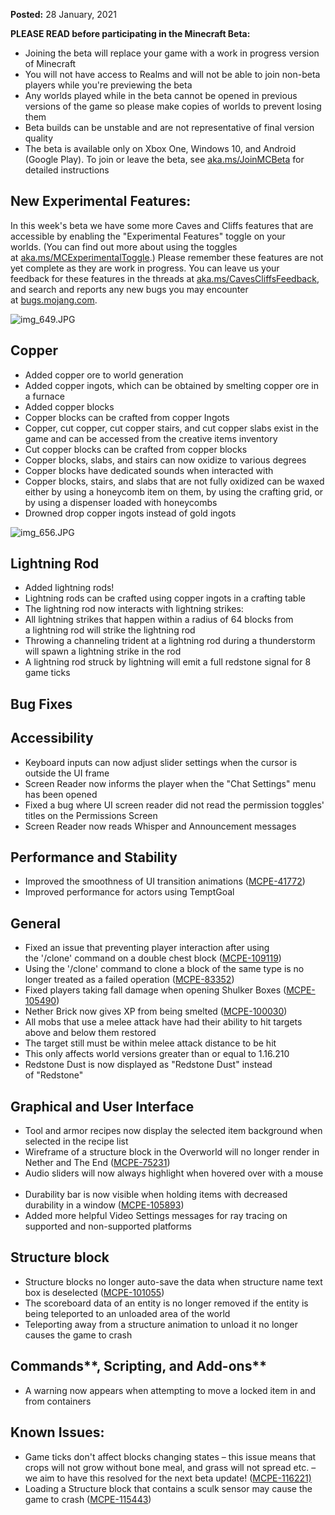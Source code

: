 **Posted:** 28 January, 2021

**PLEASE READ before participating in the Minecraft Beta:**

-   Joining the beta will replace your game with a work in progress version of Minecraft
-   You will not have access to Realms and will not be able to join non-beta players while you're previewing the beta
-   Any worlds played while in the beta cannot be opened in previous versions of the game so please make copies of worlds to prevent losing them
-   Beta builds can be unstable and are not representative of final version quality
-   The beta is available only on Xbox One, Windows 10, and Android (Google Play). To join or leave the beta, see [aka.ms/JoinMCBeta](https://aka.ms/JoinMCBeta) for detailed instructions

## **New Experimental Features:** 

In this week's beta we have some more Caves and Cliffs features that are accessible by enabling the "Experimental Features" toggle on your worlds. (You can find out more about using the toggles at [aka.ms/MCExperimentalToggle](https://aka.ms/MCExperimentalToggle).) Please remember these features are not yet complete as they are work in progress. You can leave us your feedback for these features in the threads at [aka.ms/CavesCliffsFeedback](https://aka.ms/CavesCliffsFeedback), and search and reports any new bugs you may encounter at [bugs.mojang.com](https://bugs.mojang.com/).  

![img_649.JPG](https://feedback.minecraft.net/hc/article_attachments/360083887052/img_649.JPG)

## **Copper** 

-   Added copper ore to world generation  
-   Added copper ingots, which can be obtained by smelting copper ore in a furnace  
-   Added copper blocks
-   Copper blocks can be crafted from copper Ingots  
-   Copper, cut copper, cut copper stairs, and cut copper slabs exist in the game and can be accessed from the creative items inventory  
-   Cut copper blocks can be crafted from copper blocks  
-   Copper blocks, slabs, and stairs can now oxidize to various degrees  
-   Copper blocks have dedicated sounds when interacted with  
-   Copper blocks, stairs, and slabs that are not fully oxidized can be waxed either by using a honeycomb item on them, by using the crafting grid, or by using a dispenser loaded with honeycombs  
-   Drowned drop copper ingots instead of gold ingots  

![img_656.JPG](https://feedback.minecraft.net/hc/article_attachments/360083959731/img_656.JPG)

## **Lightning Rod** 

-   Added lightning rods!  
-   Lightning rods can be crafted using copper ingots in a crafting table  
-   The lightning rod now interacts with lightning strikes:  
-   All lightning strikes that happen within a radius of 64 blocks from a lightning rod will strike the lightning rod 
-   Throwing a channeling trident at a lightning rod during a thunderstorm will spawn a lightning strike in the rod 
-   A lightning rod struck by lightning will emit a full redstone signal for 8 game ticks

## **Bug Fixes** 

## **Accessibility** 

-   Keyboard inputs can now adjust slider settings when the cursor is outside the UI frame  
-   Screen Reader now informs the player when the "Chat Settings" menu has been opened  
-   Fixed a bug where UI screen reader did not read the permission toggles' titles on the Permissions Screen  
-   Screen Reader now reads Whisper and Announcement messages 

## **Performance and Stability** 

-   Improved the smoothness of UI transition animations ([MCPE-41772](https://bugs.mojang.com/browse/MCPE-41772))  
-   Improved performance for actors using TemptGoal   

## **General** 

-   Fixed an issue that preventing player interaction after using the '/clone' command on a double chest block ([MCPE-109119](https://bugs.mojang.com/browse/MCPE-109119))  
-   Using the '/clone' command to clone a block of the same type is no longer treated as a failed operation ([MCPE-83352](https://bugs.mojang.com/browse/MCPE-83352))  
-   Fixed players taking fall damage when opening Shulker Boxes ([MCPE-105490](https://bugs.mojang.com/browse/MCPE-105490))  
-   Nether Brick now gives XP from being smelted ([MCPE-100030](https://bugs.mojang.com/browse/MCPE-100030))   
-   All mobs that use a melee attack have had their ability to hit targets above and below them restored 
-   The target still must be within melee attack distance to be hit 
-   This only affects world versions greater than or equal to 1.16.210  
-   Redstone Dust is now displayed as "Redstone Dust" instead of "Redstone"   

## **Graphical** **and User Interface** 

-   Tool and armor recipes now display the selected item background when selected in the recipe list  
-   Wireframe of a structure block in the Overworld will no longer render in Nether and The End ([MCPE-75231](https://bugs.mojang.com/browse/MCPE-75231))  
-   Audio sliders will now always highlight when hovered over with a mouse  
-   Durability bar is now visible when holding items with decreased durability in a window ([MCPE-105893](https://bugs.mojang.com/browse/MCPE-105893))  
-   Added more helpful Video Settings messages for ray tracing on supported and non\-supported platforms  

## **Structure block** 

-   Structure blocks no longer auto-save the data when structure name text box is deselected ([MCPE-101055](https://bugs.mojang.com/browse/MCPE-101055))  
-   The scoreboard data of an entity is no longer removed if the entity is being teleported to an unloaded area of the world  
-   Teleporting away from a structure animation to unload it no longer causes the game to crash   

## **Commands****, Scripting, and Add-ons** 

-   A warning now appears when attempting to move a locked item in and from containers  

## **Known Issues:** 

-   Game ticks don't affect blocks changing states – this issue means that crops will not grow without bone meal, and grass will not spread etc. – we aim to have this resolved for the next beta update! ([MCPE-116221)](https://bugs.mojang.com/browse/MCPE-116221)
-   Loading a Structure block that contains a sculk sensor may cause the game to crash ([MCPE-115443](https://bugs.mojang.com/browse/MCPE-115443))